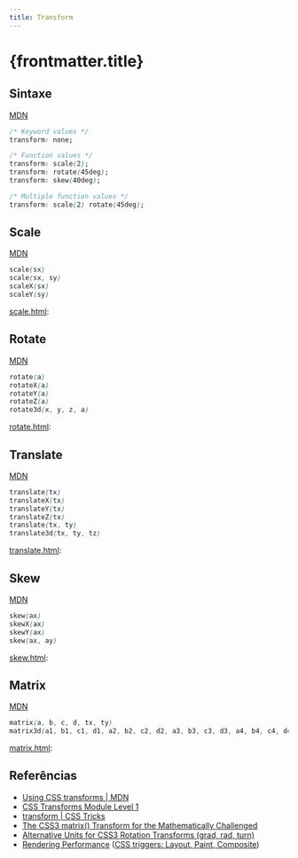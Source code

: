 ```yaml
---
title: Transform
---
```



# {frontmatter.title}

## Sintaxe

[MDN](https://developer.mozilla.org/en-US/docs/Web/CSS/transform)

```css
/* Keyword values */
transform: none;

/* Function values */
transform: scale(2);
transform: rotate(45deg);
transform: skew(40deg);

/* Multiple function values */
transform: scale(2) rotate(45deg);
```

## Scale

[MDN](https://developer.mozilla.org/en-US/docs/Web/CSS/transform-function/scale)

```css
scale(sx)
scale(sx, sy)
scaleX(sx)
scaleY(sy)
```

[scale.html](/lm/codes/css/transform/scale.html):

<HtmlPreview src="/codes/css/transform/scale.html" />

## Rotate

[MDN](https://developer.mozilla.org/en-US/docs/Web/CSS/transform-function/rotate)

```css
rotate(a)
rotateX(a)
rotateY(a)
rotateZ(a)
rotate3d(x, y, z, a)
```

[rotate.html](/lm/codes/css/transform/rotate.html):

<HtmlPreview src="/codes/css/transform/rotate.html" />

## Translate

[MDN](https://developer.mozilla.org/en-US/docs/Web/CSS/transform-function/translate)

```css
translate(tx)
translateX(tx)
translateY(tx)
translateZ(tx)
translate(tx, ty)
translate3d(tx, ty, tz)
```

[translate.html](/lm/codes/css/transform/translate.html):

<HtmlPreview src="/codes/css/transform/translate.html" />

## Skew

[MDN](https://developer.mozilla.org/en-US/docs/Web/CSS/transform-function/skew)

```css
skew(ax)
skewX(ax)
skewY(ax)
skew(ax, ay)
```

[skew.html](/lm/codes/css/transform/skew.html):

<HtmlPreview src="/codes/css/transform/skew.html" />

## Matrix

[MDN](https://developer.mozilla.org/en-US/docs/Web/CSS/transform-function/matrix)

```css
matrix(a, b, c, d, tx, ty)
matrix3d(a1, b1, c1, d1, a2, b2, c2, d2, a3, b3, c3, d3, a4, b4, c4, d4)
```

[matrix.html](/lm/codes/css/transform/matrix.html):

<HtmlPreview src="/codes/css/transform/matrix.html" />

## Referências

- [Using CSS transforms \| MDN](https://developer.mozilla.org/en-US/docs/Web/CSS/CSS_Transforms/Using_CSS_transforms)
- [CSS Transforms Module Level 1](https://www.w3.org/TR/css-transforms-1/#funcdef-rotate3d)
- [transform \| CSS Tricks](https://css-tricks.com/almanac/properties/t/transform/)
- [The CSS3 matrix() Transform for the Mathematically Challenged](http://www.useragentman.com/blog/2011/01/07/css3-matrix-transform-for-the-mathematically-challenged/)
- [Alternative Units for CSS3 Rotation Transforms (grad, rad, turn)](https://www.impressivewebs.com/alternative-units-css3-rotate-transforms/)
- [Rendering Performance](https://developers.google.com/web/fundamentals/performance/rendering/) ([CSS triggers: Layout, Paint, Composite](https://csstriggers.com))
